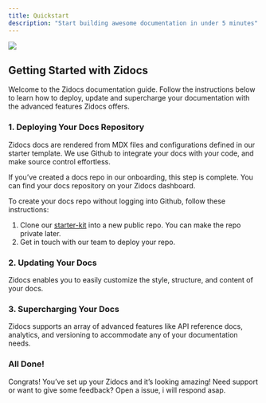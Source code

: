```yaml
---
title: Quickstart
description: "Start building awesome documentation in under 5 minutes"
---
```


<img src="/starter-kit/images/docs.png" />

## Getting Started with Zidocs

Welcome to the Zidocs documentation guide. Follow the instructions below to learn how to deploy, update and supercharge your documentation with the advanced features Zidocs offers.

### 1. Deploying Your Docs Repository

Zidocs docs are rendered from MDX files and configurations defined in our starter template. We use Github to integrate your docs with your code, and make source control effortless.

<Accordion icon="github" title="Creating Your Documentation Repository">
  If you’ve created a docs repo in our onboarding, this step is complete. You can find your docs repository on your Zidocs dashboard.
        
  To create your docs repo without logging into Github, follow these instructions:

  1. Clone our [starter-kit](https://github.com/zidocs/starter-kit) into a new public repo. You can make the repo private later.
  2. Get in touch with our team to deploy your repo.
</Accordion>

### 2. Updating Your Docs

Zidocs enables you to easily customize the style, structure, and content of your docs.

### 3. Supercharging Your Docs

Zidocs supports an array of advanced features like API reference docs, analytics, and versioning to accommodate any of your documentation needs.

### All Done!

Congrats! You’ve set up your Zidocs and it’s looking amazing! Need support or want to give some feedback? Open a issue, i will respond asap.
